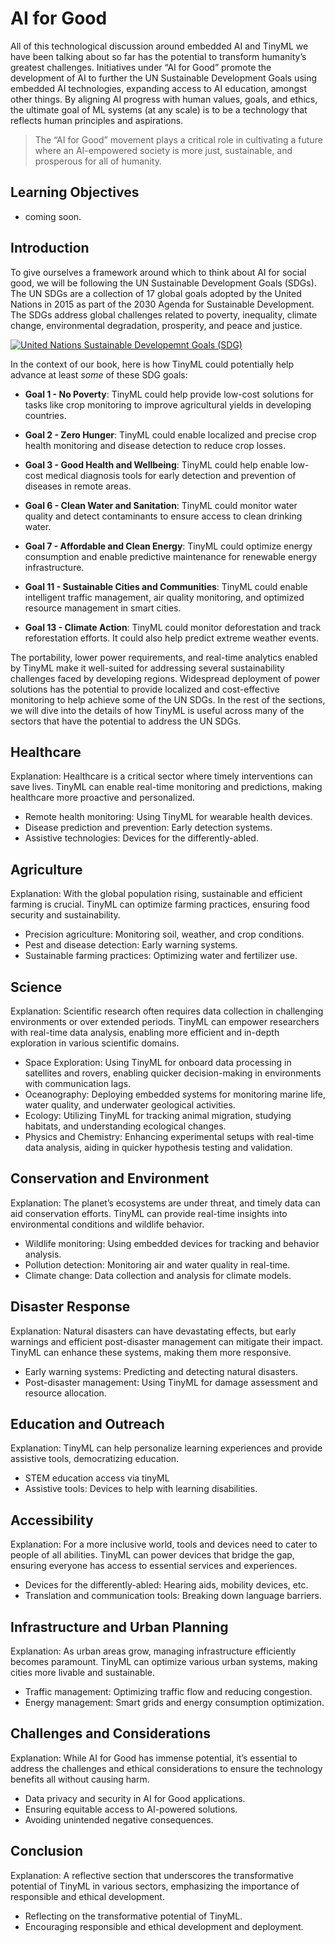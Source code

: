 # AI for Good

All of this technological discussion around embedded AI and TinyML we have been talking about so far has the potential to transform humanity's greatest challenges. Initiatives under "AI for Good" promote the development of AI to further the UN Sustainable Development Goals using embedded AI technologies, expanding access to AI education, amongst other things. By aligning AI progress with human values, goals, and ethics, the ultimate goal of ML systems (at any scale) is to be a technology that reflects human principles and aspirations.

> The "AI for Good" movement plays a critical role in cultivating a future where an AI-empowered society is more just, sustainable, and prosperous for all of humanity.

::: {.callout-note collapse="true"}
## Learning Objectives

* coming soon.

:::

## Introduction

To give ourselves a framework around which to think about AI for social good, we will be following the UN Sustainable Development Goals (SDGs). The UN SDGs are a collection of 17 global goals adopted by the United Nations in 2015 as part of the 2030 Agenda for Sustainable Development. The SDGs address global challenges related to poverty, inequality, climate change, environmental degradation, prosperity, and peace and justice. 

[![United Nations Sustainable Developemnt Goals (SDG)](https://www.un.org/sustainabledevelopment/wp-content/uploads/2015/12/english_SDG_17goals_poster_all_languages_with_UN_emblem_1.png)](https://www.google.com/url?sa=i&url=https%3A%2F%2Fwww.un.org%2Fsustainabledevelopment%2Fblog%2F2015%2F12%2Fsustainable-development-goals-kick-off-with-start-of-new-year%2F&psig=AOvVaw1vppNt_HtUx3YM8Tzd7s_-&ust=1695950945167000&source=images&cd=vfe&opi=89978449&ved=0CBAQjRxqFwoTCOCG1t-TzIEDFQAAAAAdAAAAABAD)

In the context of our book, here is how TinyML could potentially help advance at least _some_ of these SDG goals:

- **Goal 1 - No Poverty**: TinyML could help provide low-cost solutions for tasks like crop monitoring to improve agricultural yields in developing countries.

- **Goal 2 - Zero Hunger**: TinyML could enable localized and precise crop health monitoring and disease detection to reduce crop losses.

- **Goal 3 - Good Health and Wellbeing**: TinyML could help enable low-cost medical diagnosis tools for early detection and prevention of diseases in remote areas. 

- **Goal 6 - Clean Water and Sanitation**: TinyML could monitor water quality and detect contaminants to ensure access to clean drinking water.

- **Goal 7 - Affordable and Clean Energy**: TinyML could optimize energy consumption and enable predictive maintenance for renewable energy infrastructure.

- **Goal 11 - Sustainable Cities and Communities**: TinyML could enable intelligent traffic management, air quality monitoring, and optimized resource management in smart cities.

- **Goal 13 - Climate Action**: TinyML could monitor deforestation and track reforestation efforts. It could also help predict extreme weather events.

The portability, lower power requirements, and real-time analytics enabled by TinyML make it well-suited for addressing several sustainability challenges faced by developing regions. Widespread deployment of power solutions has the potential to provide localized and cost-effective monitoring to help achieve some of the UN SDGs. In the rest of the sections, we will dive into the details of how TinyML is useful across many of the sectors that have the potential to address the UN SDGs.

## Healthcare

Explanation: Healthcare is a critical sector where timely interventions can save lives. TinyML can enable real-time monitoring and predictions, making healthcare more proactive and personalized.

- Remote health monitoring: Using TinyML for wearable health devices.
- Disease prediction and prevention: Early detection systems.
- Assistive technologies: Devices for the differently-abled.

## Agriculture

Explanation: With the global population rising, sustainable and efficient farming is crucial. TinyML can optimize farming practices, ensuring food security and sustainability.

- Precision agriculture: Monitoring soil, weather, and crop conditions.
- Pest and disease detection: Early warning systems.
- Sustainable farming practices: Optimizing water and fertilizer use.

## Science

Explanation: Scientific research often requires data collection in challenging environments or over extended periods. TinyML can empower researchers with real-time data analysis, enabling more efficient and in-depth exploration in various scientific domains.

- Space Exploration: Using TinyML for onboard data processing in satellites and rovers, enabling quicker decision-making in environments with communication lags.
- Oceanography: Deploying embedded systems for monitoring marine life, water quality, and underwater geological activities.
- Ecology: Utilizing TinyML for tracking animal migration, studying habitats, and understanding ecological changes.
- Physics and Chemistry: Enhancing experimental setups with real-time data analysis, aiding in quicker hypothesis testing and validation.

## Conservation and Environment

Explanation: The planet's ecosystems are under threat, and timely data can aid conservation efforts. TinyML can provide real-time insights into environmental conditions and wildlife behavior.

- Wildlife monitoring: Using embedded devices for tracking and behavior analysis.
- Pollution detection: Monitoring air and water quality in real-time.
- Climate change: Data collection and analysis for climate models.

## Disaster Response

Explanation: Natural disasters can have devastating effects, but early warnings and efficient post-disaster management can mitigate their impact. TinyML can enhance these systems, making them more responsive.

- Early warning systems: Predicting and detecting natural disasters.
- Post-disaster management: Using TinyML for damage assessment and resource allocation.

## Education and Outreach

Explanation: TinyML can help personalize learning experiences and provide assistive tools, democratizing education.

- STEM education access via tinyML 
- Assistive tools: Devices to help with learning disabilities.

## Accessibility

Explanation: For a more inclusive world, tools and devices need to cater to people of all abilities. TinyML can power devices that bridge the gap, ensuring everyone has access to essential services and experiences.

- Devices for the differently-abled: Hearing aids, mobility devices, etc.
- Translation and communication tools: Breaking down language barriers.

## Infrastructure and Urban Planning

Explanation: As urban areas grow, managing infrastructure efficiently becomes paramount. TinyML can optimize various urban systems, making cities more livable and sustainable.

- Traffic management: Optimizing traffic flow and reducing congestion.
- Energy management: Smart grids and energy consumption optimization.

## Challenges and Considerations

Explanation: While AI for Good has immense potential, it's essential to address the challenges and ethical considerations to ensure the technology benefits all without causing harm.

- Data privacy and security in AI for Good applications.
- Ensuring equitable access to AI-powered solutions.
- Avoiding unintended negative consequences.

## Conclusion

Explanation: A reflective section that underscores the transformative potential of TinyML in various sectors, emphasizing the importance of responsible and ethical development.

- Reflecting on the transformative potential of TinyML.
- Encouraging responsible and ethical development and deployment.

